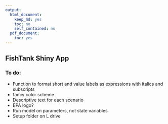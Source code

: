 ```yaml
---
output:
  html_document:
    keep_md: yes
    toc: no
    self_contained: no
  pdf_document:
    toc: yes
---
```


## FishTank Shiny App

### To do:

* Function to format short and value labels as expressions with italics and subscripts
* fancy color scheme
* Descriptive text for each scenario
* EPA logo?
* Run model on parameters, not state variables
* Setup folder on L drive
